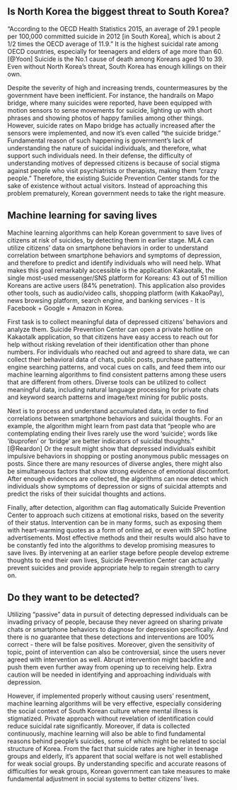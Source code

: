 ## Is North Korea the biggest threat to South Korea?
 
"According to the OECD Health Statistics 2015, an average of 29.1 people per 100,000 committed suicide in 2012 [in South Korea], which is about 2 1/2 times the OECD average of 11.9." It is the highest suicidal rate among OECD countries, especially for teenagers and elders of age more than 60. [@Yoon] Suicide is the No.1 cause of death among Koreans aged 10 to 39. Even without North Korea's threat, South Korea has enough killings on their own.

Despite the severity of high and increasing trends, countermeasures by the government have been inefficient. For instance, the handrails on Mapo bridge, where many suicides were reported, have been equipped with motion sensors to sense movements for suicide, lighting up with short phrases and showing photos of happy families among other things. However, suicide rates on Mapo bridge has actually increased after the sensors were implemented, and now it's even called "the suicide bridge." Fundamental reason of such happening is government's lack of understanding the nature of suicidal individuals, and therefore, what support such individuals need. In their defense, the difficulty of understanding motives of depressed citizens is because of social stigma against people who visit psychiatrists or therapists, making them "crazy people." Therefore, the existing Suicide Prevention Center stands for the sake of existence without actual visitors. Instead of approaching this problem prematurely, Korean government needs to take the right measure. 
 
 
## Machine learning for saving lives

Machine learning algorithms can help Korean government to save lives of citizens at risk of suicides, by detecting them in earlier stage. MLA can utilize citizens' data on smartphone behaviors in order to understand correlation between smartphone behaviors and symptoms of depression, and therefore to predict and identify individuals who will need help. What makes this goal remarkably accessible is the application Kakaotalk, the single most-used messenger/SNS platform for Koreans: 43 out of 51 million Koreans are active users (84% penetration). This application also provides other tools, such as audio/video calls, shopping platform (with KakaoPay), news browsing platform, search engine, and banking services - It is Facebook + Google + Amazon in Korea.

First task is to collect meaningful data of depressed citizens' behaviors and analyze them. Suicide Prevention Center can open a private hotline on Kakaotalk application, so that citizens have easy access to reach out for help without risking revelation of their identification other than phone numbers. For individuals who reached out and agreed to share data, we can collect their behavioral data of chats, public posts, purchase patterns, engine searching patterns, and vocal cues on calls, and feed them into our machine learning algorithms to find consistent patterns among these users that are different from others. Diverse tools can be utilized to collect meaningful data, including natural language processing for private chats and keyword search patterns and image/text mining for public posts.

Next is to process and understand accumulated data, in order to find correlations between smartphone behaviors and suicidal thoughts. For an example, the algorithm might learn from past data that "people who are contemplating ending their lives rarely use the word 'suicide'; words like 'ibuprofen' or 'bridge' are better indicators of suicidal thoughts." [@Reardon] Or the result might show that depressed individuals exhibit impulsive behaviors in shopping or posting anonymous public messages on posts. Since there are many resources of diverse angles, there might also be simultaneous factors that show strong evidence of emotional discomfort. After enough evidences are collected, the algorithms can now detect which individuals show symptoms of depression or signs of suicidal attempts and predict the risks of their suicidal thoughts and actions.

Finally, after detection, algorithm can flag automatically Suicide Prevention Center to approach such citizens at emotional risks, based on the severity of their status. Intervention can be in many forms, such as exposing them with heart-warming quotes as a form of online ad, or even with SPC hotline advertisements. Most effective methods and their results would also have to be constantly fed into the algorithms to develop promising measures to save lives.
By intervening at an earlier stage before people develop extreme thoughts to end their own lives, Suicide Prevention Center can actually prevent suicides and provide appropriate help to regain strength to carry on.


## Do they want to be detected?

Utilizing "passive" data in pursuit of detecting depressed individuals can be invading privacy of people, because they never agreed on sharing private chats or smartphone behaviors to diagnose for depression specifically. And there is no guarantee that these detections and interventions are 100% correct - there will be false positives.
Moreover, given the sensitivity of topic, point of intervention can also be controversial, since the users never agreed with intervention as well. Abrupt intervention might backfire and push them even further away from opening up to receiving help. Extra caution will be needed in identifying and approaching individuals with depression.

However, if implemented properly without causing users' resentment, machine learning algorithms will be very effective, especially considering the social context of South Korean culture where mental illness is stigmatized. Private approach without revelation of identification could reduce suicidal rate significantly.
Moreover, if data is collected continuously, machine learning will also be able to find fundamental reasons behind people's suicides, some of which might be related to social structure of Korea. From the fact that suicide rates are higher in teenage groups and elderly, it's apparent that social welfare is not well established for weak social groups. By understanding specific and accurate reasons of difficulties for weak groups, Korean government can take measures to make fundamental adjustment in social systems to better citizens' lives.